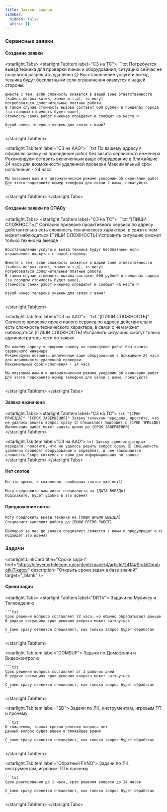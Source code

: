 ```yaml
---
title: Заявки, задачи
sidebar:
  hidden: false
  attrs: {}
---
```

### Сервисные заявки

#### Создание заявки
<starlight.Tabs>
  <starlight.TabItem label="СЗ на ТС">
    ```txt
    Потребуется выезд техника для проверки линии и оборудования, ситуацию сейчас не получится разрешить удалённо 😢
    Восстановление услуги и выезд техника будут бесплатными если ограничения окажутся с нашей стороны.

    Вместе с тем, если сложность окажется в вашей зоне ответственности (кабель погрыз котик, хомяк и т.д), то могут
    потребоваться дополнительные платные работы.
    В таком случае стоимость вызова составит 600 рублей в пределах города (за городом стоимость будет выше),
    стоимость самих работ инженер определит и сообщит на месте ☺️

    Какой номер телефона укажем для связи с вами?
    ```
  </starlight.TabItem>

  <starlight.TabItem label="СЗ на ААО">
    ```txt
    По вашему адресу я оформлю заявку на проведение работ без визита сервисного инженера
    Рекомендуем оставить включенным ваше оборудование в ближайшие 24 часа для возможности удаленной проверки
    Максимальный срок исполнения - 24 часа

    Мы позвоним вам и в автоматическом режиме уведомим об окончании работ
    Для этого подскажите номер телефона для связи с вами, пожалуйста
    ```
  </starlight.TabItem>
</starlight.Tabs>

#### Создание заявки по СПАСу
<starlight.Tabs>
  <starlight.TabItem label="СЗ на ТС">
    ```txt "[ПИШИ СЛОЖНОСТЬ]"
    Согласно проверке проактивного сервиса по адресу действительно есть сложность технического характера, в связи с чем может наблюдаться [ПИШИ СЛОЖНОСТЬ]
    Исправить ситуацию сможет только техник на выезде

    Восстановление услуги и выезд техника будут бесплатными если ограничения окажутся с нашей стороны.

    Вместе с тем, если сложность окажется в вашей зоне ответственности (кабель погрыз котик, хомяк и т.д), то могут
    потребоваться дополнительные платные работы.
    В таком случае стоимость вызова составит 600 рублей в пределах города (за городом стоимость будет выше),
    стоимость самих работ инженер определит и сообщит на месте ☺️

    Какой номер телефона укажем для связи с вами?
    ```
  </starlight.TabItem>

  <starlight.TabItem label="СЗ на ААО">
    ```txt "[ПИШИ СЛОЖНОСТЬ]"
    Согласно проверке проактивного сервиса по адресу действительно есть сложность технического характера, в связи с чем может наблюдаться [ПИШИ СЛОЖНОСТЬ]
    Исправить ситуацию смогут только администраторы сети по заявке

    По вашему адресу я оформлю заявку на проведение работ без визита сервисного инженера
    Рекомендуем оставить включенным ваше оборудование в ближайшие 24 часа для возможности удаленной проверки
    Максимальный срок исполнения - 24 часа

    Мы позвоним вам и в автоматическом режиме уведомим об окончании работ
    Для этого подскажите номер телефона для связи с вами, пожалуйста
    ```
  </starlight.TabItem>
</starlight.Tabs>

#### Заявка назначена
<starlight.Tabs>
  <starlight.TabItem label="СЗ на ТС">
    ```txt "[СРОК ПРИЕЗДА]" "[СРОК ЗАВЕРШЕНИЯ]"
    Заявку техникам передали, простите, что не удалось решить вопрос сразу 😔
    Специалист подойдет с [СРОК ПРИЕЗДА]
    Выполнение работ может занять время до [СРОК ЗАВЕРШЕНИЯ]
    ```
  </starlight.TabItem>

  <starlight.TabItem label="СЗ на ААО">
    ```txt
    Заявку администраторам передали, простите, что не удалось решить вопрос сразу 😔
    Специалисты удаленно проверят оборудование и определят, в чем заключается сложность
    Скоро свяжемся с вами для информирования по заявке
    ```
  </starlight.TabItem>
</starlight.Tabs>

#### Нет слотов
```txt "[ДАТА ВЫЕЗДА]"
На это время, к сожалению, свободных слотов уже нет😔

Могу предложить вам визит специалиста на [ДАТА ВЫЕЗДА]
Подскажите, будет удобно в это время?
```

#### Предложение слота
```txt "[ПИШИ ВРЕМЯ ВЫЕЗДА]" "[ПИШИ ВРЕМЯ РАБОТ]"
Могу предложить выезд техника на [ПИШИ ВРЕМЯ ВЫЕЗДА]
Специалист выполнит работы до [ПИШИ ВРЕМЯ РАБОТ]

Примерно за час до заявки специалист свяжется с вами и предупредит о своем выезде
Подойдет это время?
```

### Задачи

<starlight.LinkCard title="Сроки задач" href="https://clever.ertelecom.ru/content/space/4/article/2414#SrokiObrabotkiTiketov" description="Открыть сроки задач в базе знаний" target="_blank" />

#### Сроки задач

<starlight.Tabs>
  <starlight.TabItem label="DRTV">
    Задачи по Мувиксу и Телевидению

    ```txt
    Срок решения вопроса составляет 72 часа, но обычно обрабатывают раньше
    В редких ситуациях срок решения вопроса может затянуться

    С вами сразу свяжется специалист, как только запрос будет обработан
    ```
  </starlight.TabItem>

  <starlight.TabItem label="DOMSUP">
    Задачи по Домофонии и Видеоконтролю

    ```txt
    Срок решения вопроса составляет от 3 рабочих дней
    В редких ситуациях срок решения вопроса может затянуться

    С вами сразу свяжется специалист, как только запрос будет обработан
    ```
  </starlight.TabItem>

  <starlight.TabItem label="SD">
    Задачи по ЛК, инструментам, игровым ТП и прочему

    ```txt
    К сожалению, точных сроков решения вопроса нет
    Данный вопрос будет решен в ближайшее время

    С вами сразу свяжется специалист, как только запрос будет обработан
    ```
  </starlight.TabItem>

  <starlight.TabItem label="Обратный FVNO">
    Задачи по ЛК, инструментам, игровым ТП и прочему

    ```txt
    Срок реагирования до 1 часа, срок решения вопроса до 24 часов

    С вами сразу свяжется специалист, как только запрос будет обработан
    ```
  </starlight.TabItem>
</starlight.Tabs>

